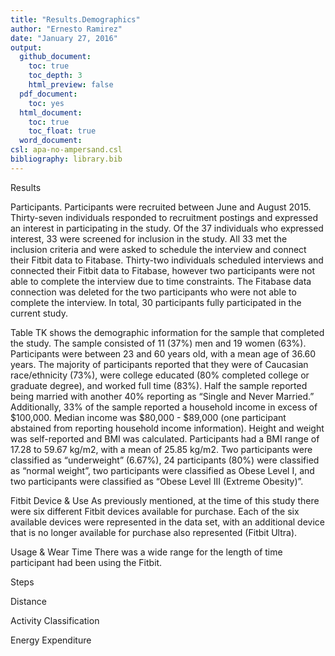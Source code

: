 ```yaml
---
title: "Results.Demographics"
author: "Ernesto Ramirez"
date: "January 27, 2016"
output:
  github_document:
    toc: true
    toc_depth: 3
    html_preview: false
  pdf_document:
    toc: yes
  html_document:
    toc: true
    toc_float: true
  word_document:
csl: apa-no-ampersand.csl
bibliography: library.bib
---
```


Results

Participants. Participants were recruited between June and August 2015. Thirty-seven individuals responded to recruitment postings and expressed an interest in participating in the study. Of the 37 individuals who expressed interest, 33 were screened for inclusion in the study. All 33 met the inclusion criteria and were asked to schedule the interview and connect their Fitbit data to Fitabase. Thirty-two individuals scheduled interviews and connected their Fitbit data to Fitabase, however two participants were not able to complete the interview due to time constraints. The Fitabase data connection was deleted for the two participants who were not able to complete the interview.  In total, 30 participants fully participated in the current study.

Table TK shows the demographic information for the sample that completed the study. The sample consisted of 11 (37%) men and 19 women (63%).  Participants were between 23 and 60 years old, with a mean age of 36.60 years. The majority of participants reported that they were of Caucasian race/ethnicity (73%), were college educated (80% completed college or graduate degree), and worked full time (83%).  Half the sample reported being married with another 40% reporting as “Single and Never Married.” Additionally, 33% of the sample reported a household income in excess of $100,000. Median income was $80,000 - $89,000 (one participant abstained from reporting household income information). Height and weight was self-reported and BMI was calculated.  Participants had a BMI range of 17.28 to 59.67 kg/m2, with a mean of 25.85 kg/m2. Two participants were classified as “underweight” (6.67%), 24 participants (80%) were classified as “normal weight”, two participants were classified as Obese Level I, and two participants were classified as “Obese Level III (Extreme Obesity)”.

Fitbit
Device & Use
As previously mentioned, at the time of this study there were six different Fitbit devices available for purchase. Each of the six available devices were represented in the data set, with an additional device that is no longer available for purchase also represented (Fitbit Ultra).

Usage  & Wear Time
There was a wide range for the length of time participant had been using the Fitbit.

Steps

Distance

Activity Classification

Energy Expenditure
